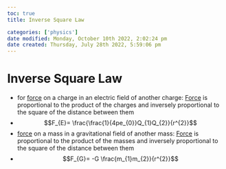 ```yaml
---
toc: true
title: Inverse Square Law

categories: ['physics']
date modified: Monday, October 10th 2022, 2:02:24 pm
date created: Thursday, July 28th 2022, 5:59:06 pm
---
```


# Inverse Square Law
- for [force](Force.qmd) on a charge in an electric field of another charge: [Force](Force.qmd) is proportional to the product of the charges and inversely proportional to the square of the distance between them
- $$F_{E}= \frac{\frac{1}{4pe_{0}}Q_{1}Q_{2}}{r^{2}}$$
- [force](Force.qmd) on a mass in a gravitational field of another mass: [Force](Force.qmd) is proportional to the product of the masses and inversely proportional to the square of the distance between them
- $$F_{G}= -G \frac{m_{1}m_{2}}{r^{2}}$$



